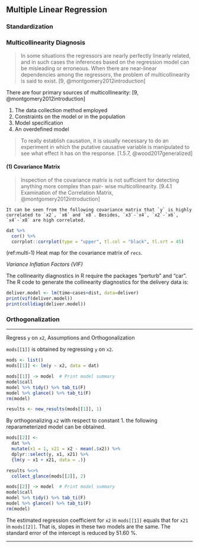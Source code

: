 
## Multiple Linear Regression {#multi}

### Standardization




### Multicollinearity Diagnosis {#multi-diag}

> In some situations the regressors are nearly perfectly linearly related, and in such cases the inferences based on the regression model can be misleading or erroneous. When there are near-linear dependencies among the regressors, the problem of multicollinearity is said to exist. [9, @montgomery2012introduction]

There are four primary sources of multicollinearity: [9, @montgomery2012introduction]

1. The data collection method employed
2. Constraints on the model or in the population
3. Model specification
4. An overdefined model

> To really establish causation, it is usually necessary to do an experiment in which the putative causative variable is manipulated to see what effect it has on the response. [1.5.7, @wood2017generalized]

#### (1) Covariance Matrix {-}

> Inspection of the covariance matrix is not sufficient for detecting anything more complex than pair- wise multicollinearity. [9.4.1 Examination of the Correlation Matrix, @montgomery2012introduction]

```example
It can be seen from the following covariance matrix that `y` is highly correlated to `x2`, `x6` and `x8`. Besides, `x3`-`x4`, `x2`-`x6`, `x4`-`x8` are high correlated.
```

```r
dat %>%
  cor() %>%
  corrplot::corrplot(type = "upper", tl.col = "black", tl.srt = 45)
```

(ref:multi-1) Heat map for the covariance matrix of `recs`.

*Variance Inflation Factors (VIF)*

The collinearity diagnostics in R require the packages “perturb” and “car”. The R code to generate the collinearity diagnostics for the delivery data is:

```r
deliver.model <- lm(time∼cases+dist, data=deliver)
print(vif(deliver.model))
print(colldiag(deliver.model))
```

### Orthogonalization

*****
Regress `y` on `x2`, Assumptions and Orthogonalization

`mods[[1]]` is obtained by regressing `y` on `x2`.

```r
mods <- list()
mods[[1]] <- lm(y ~ x2, data = dat)

mods[[1]] -> model  # Print model summary
model$call
model %>% tidy() %>% tab_ti(F)
model %>% glance() %>% tab_ti(F)
rm(model)

results <- new_results(mods[[1]], 1)
```

By orthogonalizing `x2` with respect to constant 1. the following reparameterized model can be obtained.

```r
mods[[2]] <-
  dat %>%
  mutate(x1 = 1, x21 = x2 - mean(.$x2)) %>%
  dplyr::select(y, x1, x21) %>%
  {lm(y ~ x1 + x21, data = .)}
```

```r
results %<>%
  collect_glance(mods[[2]], 2)

mods[[2]] -> model  # Print model summary
model$call
model %>% tidy() %>% tab_ti(F)
model %>% glance() %>% tab_ti(F)
rm(model)
```

The estimated regression coefficient for `x2` in `mods[[1]]` equals that for `x21` in `mods[[2]]`. That is, slopes in these two models are the same. The standard error of the intercept is reduced by 51.60 %.

*****
